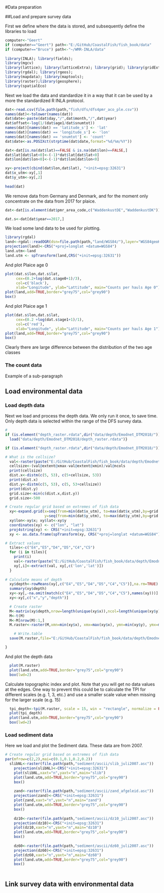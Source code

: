 #Data preparation

##Load and prepare survey data

First we define where the data is stored, and subsequently define the libraries to load

```r
computer<-"Geert"
if (computer=="Geert") path<-"E:/GitHub/CoastalFish/fish_book/data" 
if (computer=="Bruce") path<-"~/WMR-INLA/data"
    
library(INLA); library(fields); 
library(mgcv)
library(lattice); library(latticeExtra); library(grid); library(gridExtra);
library(rgdal); library(rgeos); 
library(mapdata); library(maptools);
library(raster);library(geosphere);
library(spatialEco)

```

Next we load the data and standardize it in a way that it can be used by a more the standardized R INLA protocol.

```r

dat<-read.csv(file.path(path,"fish/dfs/dfs4pmr_aco_ple.csv"))
names(dat)<-tolower(names(dat))
dat$date<-paste(dat$day,"/",dat$month,"/",dat$year)
dat$offset<-log(1/(dat$age1/dat$snumtot))
names(dat)[names(dat) == 'latitude_s'] <- 'lat'
names(dat)[names(dat) == 'longitude_s'] <- 'lon'
names(dat)[names(dat) == 'snumtot'] <- 'count'
dat$date<-as.POSIXct(strptime(dat$date,format="%d/%m/%Y"))

dat<-dat[is.na(dat$lat)==FALSE & is.na(dat$lon)==FALSE,]
dat$lat[dat$lat<0]<-(-1)*dat$lat[dat$lat<0]
dat$lon[dat$lon<0]<-(-1)*dat$lon[dat$lon<0]

xy<-project(cbind(dat$lon,dat$lat), "+init=epsg:32631")
dat$x_utm<-xy[,1]
dat$y_utm<-xy[,2]
  
head(dat)

```

We remove data from Germany and Denmark, and for the moment only concentrate on the data from 2017 for plaice.

```r
dat<-dat[is.element(dat$pmr_area_code,c("WaddenkustDE","WaddenkustDK"))==FALSE,]

dat.s<-dat[dat$year==2017,]

```

We load some land data to be used for plotting.

```r
library(rgdal)
land<-rgdal::readOGR(dsn=file.path(path,"land/WGS84/"),layer="WGS84geoKust500")
projection(land)<-CRS("+proj=longlat +datum=WGS84")
land.utm<-land
land.utm <- spTransform(land,CRS("+init=epsg:32631"))
```   
    

And plot Plaice age 0

```r
plot(dat.s$lon,dat.s$lat, 
     cex=(0.2+log(dat.s$age0+1)/3), 
     col=c('black'),
     xlab="Longitude", ylab="Lattitude", main="Counts per hauls Age 0")
plot(land,add=TRUE,border="grey75",col="grey90")
box()
```

And plot Plaice age 1

```r
plot(dat.s$lon,dat.s$lat, 
     cex=(0.2 +log(dat.s$age1+1)/1), 
     col=c('red'),
     xlab="Longitude", ylab="Lattitude", main="Counts per hauls Age 1")
plot(land,add=TRUE,border="grey75",col="grey90")
box()
```

Clearly there are large difference between the distribution of the two age classes

### The count data

Example of a sub-paragraph


## Load environmental data

### Load depth data

Next we load and process the depth data. We only run it once, to save time. Only depth data is selected within the range of the DFS survey data.

```r

# 
if (is.element("depth_raster.rdata",dir("data/depth/Emodnet_DTM2018/"))){
  load("data/depth/Emodnet_DTM2018/depth_raster.rdata")}

if (is.element("depth_raster.rdata",dir("data/depth/Emodnet_DTM2018/"))==FALSE){

# What is the cellsize?
  val<-raster(paste("E:/GitHub/CoastalFish/fish_book/data/depth/Emodnet_DTM2018/C4_2018.asc",sep=""))
  cellsize<-(val@extent@xmax-val@extent@xmin)/val@ncols
  print(cellsize)
  dist.x<-distm(c(5, 53), c(5+cellsize, 53))
  print(dist.x)
  dist.y<-distm(c(5, 53), c(5, 53+cellsize))
  print(dist.y)
  grid.size<-min(c(dist.x,dist.y))
  grid.size<-500

# Create regular grid based on extremes of fish data
  xy<-expand.grid(x=seq(from=min(dat$x_utm), to=max(dat$x_utm),by=grid.size),
                  y=seq(from=min(dat$y_utm), to=max(dat$y_utm),by=grid.size))
  xy$lon<-xy$x; xy$lat<-xy$y
  coordinates(xy) <- c("lon", "lat")
  proj4string(xy) <- CRS("+init=epsg:32631")
  xy <- as.data.frame(spTransform(xy, CRS("+proj=longlat +datum=WGS84")))

# Extract values  
  tiles<-c("E4","E5","D4","D5","C4","C5")
  for (i in tiles){
    print(i)
    val<-raster(paste("E:/GitHub/CoastalFish/fish_book/data/depth/Emodnet_DTM2018/",i,"_2018.asc",sep=""))
    xy[,i]<-extract(val, xy[,c('lon','lat')])
  }
  
# Calculate means of depth  
  xy$depth<-rowMeans(xy[,c("E4","E5","D4","D5","C4","C5")],na.rm=TRUE)
  summary(xy$depth)
  xy<-xy[,-na.omit(match(c("E4","E5","D4","D5","C4","C5"),names(xy)))]
  xy<-xy[,c("x","y","depth")]

  # Create raster
  M<-matrix(xy$depth,nrow=length(unique(xy$x)),ncol=length(unique(xy$y)))
  M<-t(M)
  M<-M[nrow(M):1,]
  M.raster<-raster(M,xmn=min(xy$x), xmx=max(xy$x), ymn=min(xy$y), ymx=max(xy$y))

    # Write.table
  save(M.raster,file="E:/GitHub/CoastalFish/fish_book/data/depth/Emodnet_DTM2018/depth_raster.rdata")

}

```

And plot the depth data

```r
  plot(M.raster)
  plot(land.utm,add=TRUE,border="grey75",col="grey90")
  box(lwd=2)  
```

Calculate topographic index and plot. Note that you will get no data values at the edges. One way to prevent this could be to calculate the TPI for different scales (e.g. 1, 3, etc.) and use a smaller scale value when missing for the larger scale (e.g. 15)

```r
  
  tpi_depth<-tpi(M.raster, scale = 15, win = "rectangle", normalize = FALSE)
  plot(tpi_depth)
  plot(land.utm,add=TRUE,border="grey75",col="grey90")
  box(lwd=2)  
```

### Load sediment data

Here we load and plot the Sediment data. These data are from 2007. 

```r

# Create regular grid based on extremes of fish data
par(mfrow=c(2,2),mai=c(0.1,0.1,0.2,0.2)) 
  slibNL<-raster(file.path(path,"sediment/ascii/slib_juli2007.asc"))
    projection(slibNL)<-CRS("+init=epsg:32631")
    plot(slibNL,xaxt="n",yaxt="n",main="slib")
    plot(land.utm,add=TRUE,border="grey75",col="grey90")
    box()
    
    zand<-raster(file.path(path,"sediment/ascii/zand_afgeleid.asc"))
    projection(zand)<-CRS("+init=epsg:32631")
    plot(zand,xaxt="n",yaxt="n",main="zand")
    plot(land.utm,add=TRUE,border="grey75",col="grey90")
    box()
    
    dz10<-raster(file.path(path,"sediment/ascii/dz10_juli2007.asc"))
    projection(dz10)<-CRS("+init=epsg:32631")
    plot(dz10,xaxt="n",yaxt="n",main="dz10")
    plot(land.utm,add=TRUE,border="grey75",col="grey90")
    box()
    
    dz60<-raster(file.path(path,"sediment/ascii/dz60_juli2007.asc"))
    projection(dz60)<-CRS("+init=epsg:32631")
    plot(dz60,xaxt="n",yaxt="n",main="dz60")
    plot(land.utm,add=TRUE,border="grey75",col="grey90")
    box()
    
```


## Link survey data with environmental data




